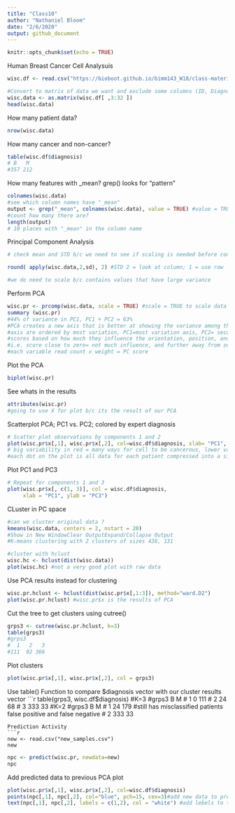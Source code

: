 ```yaml
---
title: "Class10"
author: "Nathaniel Bloom"
date: "2/6/2020"
output: github_document
---
```


```r
knitr::opts_chunk$set(echo = TRUE)
```

Human Breast Cancer Cell Analysuis 

```r
wisc.df <- read.csv("https://bioboot.github.io/bimm143_W18/class-material/WisconsinCancer.csv")

#Convert to matrix of data we want and exclude some columns (ID, Diagnosis, X)
wisc.data <- as.matrix(wisc.df[ ,3:32 ])
head(wisc.data)

```

How many patient data?
```r
nrow(wisc.data)
```
How many cancer and non-cancer?
```r
table(wisc.df$diagnosis)
# B   M 
#357 212 
```

How many features with _mean? grep() looks for "pattern"
```r
colnames(wisc.data)
#see which column names have "_mean"
output <- grep("_mean", colnames(wisc.data), value = TRUE) #value = TRUE tells what names match 
#count how many there are?
length(output)
# 10 places with "_mean" in the column name 
```

Principal Component Analysis 
```r
# check mean and STD b/c we need to see if scaling is needed before continuing 

round( apply(wisc.data,2,sd), 2) #STD 2 = look at column; 1 = use row

#we do need to scale b/c contains values that have large variance 
```
Perform PCA
```r
wisc.pr <- prcomp(wisc.data, scale = TRUE) #scale = TRUE to scale data 
summary (wisc.pr)
#44% of variance in PC1, PC1 + PC2 = 63% 
#PCA creates a new axis that is better at showing the variance among the data points 
#axis are ordered by most variation, PC1=most variation axis, PC2= second most variation 
#scores based on how much they influence the orientation, position, and length of the axis (PCA axis )
#i.e. score close to zero= not much influence, and further away from zero = more influence in each direction 
#each variable read count x weight = PC score 
```
Plot the PCA 
```r
biplot(wisc.pr)
```
See whats in the results 
```r
attributes(wisc.pr)
#going to use X for plot b/c its the result of our PCA
```

Scatterplot PCA;  PC1 vs. PC2; colored by expert diagnosis 
```r
# Scatter plot observations by components 1 and 2
plot(wisc.pr$x[,1], wisc.pr$x[,2], col=wisc.df$diagnosis, xlab= "PC1", ylab= "PC2") #benign=black, malignant=red
# big variability in red = many ways for cell to be cancerous, lower variation in black means not many ways to be healthy 
#each dot on the plot is all data for each patient compressed into a single data point by focusing on what is different between each point 
```
Plot PC1 and PC3 
```r
# Repeat for components 1 and 3
plot(wisc.pr$x[, c(1, 3)], col = wisc.df$diagnosis, 
     xlab = "PC1", ylab = "PC3")
```
CLuster in PC space
```r
#can we cluster original data ?
kmeans(wisc.data, centers = 2, nstart = 20)
#Show in New WindowClear OutputExpand/Collapse Output
#K-means clustering with 2 clusters of sizes 438, 131 
```

```r
#cluster with hclust 
wisc.hc <- hclust(dist(wisc.data))
plot(wisc.hc) #not a very good plot with raw data 
```
Use PCA results instead for clustering 
```r
wisc.pr.hclust <- hclust(dist(wisc.pr$x[,1:3]), method="ward.D2")
plot(wisc.pr.hclust) #wisc.pr$x is the results of PCA
```
Cut the tree to get clusters using cutree()
```r
grps3 <- cutree(wisc.pr.hclust, k=3)
table(grps3)
#grps3
#  1   2   3 
#111  92 366 
```
Plot clusters 
```r
plot(wisc.pr$x[,1], wisc.pr$x[,2], col = grps3)
```
Use table() Function to compare $diagnosis vector with our cluster results vector 
```r
table(grps3, wisc.df$diagnosis)
#K=3
#grps3   B   M
#    1   0 111
#    2  24  68
#    3 333  33
#K=2
#grps3   B   M
#    1  24 179  #still has misclassified patients false positive and false negative
#    2 333  33

```
Prediction Activity 
```r
new <- read.csv("new_samples.csv")
new
```

```r
npc <- predict(wisc.pr, newdata=new)
npc
```
Add predicted data to previous PCA plot 
```r
plot(wisc.pr$x[,1], wisc.pr$x[,2], col=wisc.df$diagnosis)
points(npc[,1], npc[,2], col="blue", pch=15, cex=3)#add new data to previous model
text(npc[,1], npc[,2], labels = c(1,2), col = "white") #add lebels to the patients and shows that patient 2 would need to be prioritized to have further checks 
```


